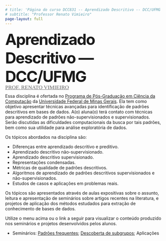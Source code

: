 ```yaml
---
# title: 'Página do curso DCC831 -- Aprendizado Descritivo -- DCC/UFMG'
# subtitle: "Professor Renato Vimieiro"
page-layout: full
---
```



<div class="gradient-text">


<span style="font-size: 3.1rem; letter-spacing: -2px; font-weight:700;">
Aprendizado Descritivo &mdash; DCC/UFMG<br>
</span>
<span style="font-size: 1.1rem; letter-spacing: 0px; line-height: 0.6; font-family:Economica; text-transform:uppercase;">
<a href="https://dcc.ufmg.br/professor/renato-vimieiro/" style="color:#636363" class="prof">Prof. Renato Vimieiro</a>
</span>
</div>


Essa disciplina é ofertada no [Programa de Pós-Graduação em Ciência da Computação](https://ppgcc.dcc.ufmg.br) da
[Universidade Federal de Minas Gerais](http://ufmg.br). Ela tem como objetivo apresentar 
técnicas avançadas para identificação de padrões descritivos em bases de dados. 
A(o) aluna(o) terá contato com técnicas para aprendizado de padrões 
não-supervisionados e supervisionados. Serão discutidas as dificuldades computacionais
da busca por tais padrões, bem como sua utilidade para análise exploratória de dados.

Os tópicos abordados na disciplina são:

- Diferenças entre aprendizado descritivo e preditivo.
- Aprendizado descritivo não-supervisionado.
- Aprendizado descritivo supervisionado.
- Representações condensadas.
- Métricas de qualidade de padrões descritivos. 
- Algoritmos de aprendizado de padrões descritivos supervisionados e não-supervisionados.
- Estudos de casos e aplicações em problemas reais.

Os tópicos são apresentados através de aulas expositivas sobre o assunto, leitura e
apresentação de seminários sobre artigos recentes na literatura, e projetos de aplicação
dos métodos estudados para extração de conhecimento de bases de dados.

Utilize o menu acima ou o link a seguir para visualizar o conteúdo produzido nos seminários e projetos
desenvolvidos pelos alunos.

- Seminários: [Padrões frequentes](seminario1.qmd); [Descoberta de subgrupos](seminario2.qmd); Aplicações

